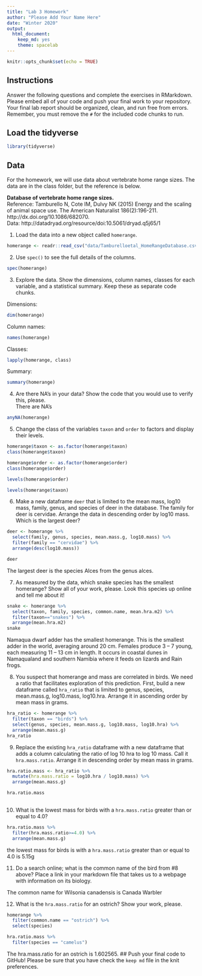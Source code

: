 ```yaml
---
title: "Lab 3 Homework"
author: "Please Add Your Name Here"
date: "Winter 2020"
output:
  html_document: 
    keep_md: yes
    theme: spacelab
---
```


```r
knitr::opts_chunk$set(echo = TRUE)
```

## Instructions
Answer the following questions and complete the exercises in RMarkdown. Please embed all of your code and push your final work to your repository. Your final lab report should be organized, clean, and run free from errors. Remember, you must remove the `#` for the included code chunks to run.  

## Load the tidyverse
```r
library(tidyverse)
```

## Data
For the homework, we will use data about vertebrate home range sizes. The data are in the class folder, but the reference is below.  

**Database of vertebrate home range sizes.**  
Reference: Tamburello N, Cote IM, Dulvy NK (2015) Energy and the scaling of animal space use. The American Naturalist 186(2):196-211. http://dx.doi.org/10.1086/682070.  
Data: http://datadryad.org/resource/doi:10.5061/dryad.q5j65/1  

1. Load the data into a new object called `homerange`.  
```r
homerange <- readr::read_csv("data/Tamburelloetal_HomeRangeDatabase.csv")
```

2. Use `spec()` to see the full details of the columns.  
```r
spec(homerange)
```


3. Explore the data. Show the dimensions, column names, classes for each variable, and a statistical summary. Keep these as separate code chunks.

Dimensions:
```r
dim(homerange)
```

Column names:
```r
names(homerange)
```


Classes:
```r
lapply(homerange, class)
```


Summary:
```r
summary(homerange)
```



4. Are there NA's in your data? Show the code that you would use to verify this, please.  
There are NA's

```r
anyNA(homerange)
```


5. Change the class of the variables `taxon` and `order` to factors and display their levels.  
```r
homerange$taxon <- as.factor(homerange$taxon)
class(homerange$taxon)
```

```r
homerange$order <- as.factor(homerange$order)
class(homerange$order)
```

```r
levels(homerange$order)
```

```r
levels(homerange$taxon)
```

6. Make a new dataframe `deer` that is limited to the mean mass, log10 mass, family, genus, and species of deer in the database. The family for deer is cervidae. Arrange the data in descending order by log10 mass. Which is the largest deer?  
```r
deer <- homerange %>% 
  select(family, genus, species, mean.mass.g, log10.mass) %>%
  filter(family == "cervidae") %>%
  arrange(desc(log10.mass))

deer
```

The largest deer is the species Alces from the genus alces.


7. As measured by the data, which snake species has the smallest homerange? Show all of your work, please. Look this species up online and tell me about it!  
```r
snake <- homerange %>% 
  select(taxon, family, species, common.name, mean.hra.m2) %>% 
  filter(taxon=="snakes") %>% 
  arrange(mean.hra.m2)
snake

```

Namaqua dwarf adder has the smallest homerange. This is the smallest adder in the world, averaging around 20 cm. Females produce 3 – 7 young, each measuring 11 – 13 cm in length. It occurs in coastal dunes in Namaqualand and southern Namibia where it feeds on lizards and Rain frogs.

8. You suspect that homerange and mass are correlated in birds. We need a ratio that facilitates exploration of this prediction. First, build a new dataframe called `hra_ratio` that is limited to genus, species, mean.mass.g, log10.mass, log10.hra. Arrange it in ascending order by mean mass in grams.  

```r
hra_ratio <- homerange %>% 
  filter(taxon == "birds") %>% 
  select(genus, species, mean.mass.g, log10.mass, log10.hra) %>% 
  arrange(mean.mass.g)
hra_ratio
```



9. Replace the existing `hra_ratio` dataframe with a new dataframe that adds a column calculating the ratio of log 10 hra to log 10 mass. Call it `hra.mass.ratio`. Arrange it in descending order by mean mass in grams.  
```r
hra.ratio.mass <- hra_ratio %>% 
  mutate(hra.mass.ratio = log10.hra / log10.mass) %>% 
  arrange(mean.mass.g)

hra.ratio.mass
  
```


10. What is the lowest mass for birds with a `hra.mass.ratio` greater than or equal to 4.0?
```r
hra.ratio.mass %>% 
  filter(hra.mass.ratio>=4.0) %>% 
  arrange(mean.mass.g)
```

the lowest mass for birds is with a `hra.mass.ratio` greater than or equal to 4.0 is 5.15g

11. Do a search online; what is the common name of the bird from #8 above? Place a link in your markdown file that takes us to a webpage with information on its biology.  

The common name for Wilsonia canadensis is Canada Warbler

12. What is the `hra.mass.ratio` for an ostrich? Show your work, please.  
```r
homerange %>% 
  filter(common.name == "ostrich") %>% 
  select(species)
```

```r
hra.ratio.mass %>% 
  filter(species == "camelus")
```

The hra.mass.ratio for an ostrich is 1.602565.
## Push your final code to GitHub!
Please be sure that you have check the `keep md` file in the knit preferences.  